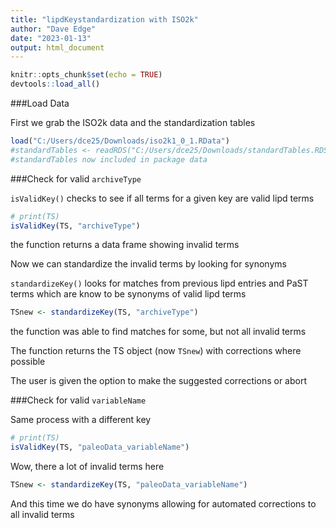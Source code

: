 ```yaml
---
title: "lipdKeystandardization with ISO2k"
author: "Dave Edge"
date: "2023-01-13"
output: html_document
---
```


```r
knitr::opts_chunk$set(echo = TRUE)
devtools::load_all()
```

###Load Data

First we grab the ISO2k data and the standardization tables

```r
load("C:/Users/dce25/Downloads/iso2k1_0_1.RData")
#standardTables <- readRDS("C:/Users/dce25/Downloads/standardTables.RDS")
#standardTables now included in package data
```

###Check for valid `archiveType`

`isValidKey()` checks to see if all terms for a given key are valid lipd terms

```r
# print(TS)
isValidKey(TS, "archiveType")
```

the function returns a data frame showing invalid terms


Now we can standardize the invalid terms by looking for synonyms

`standardizeKey()` looks for matches from previous lipd entries and PaST terms which are know to be synonyms of valid lipd terms

```r
TSnew <- standardizeKey(TS, "archiveType")
```

the function was able to find matches for some, but not all invalid terms

The function returns the TS object (now `TSnew`) with corrections where possible

The user is given the option to make the suggested corrections or abort


###Check for valid `variableName`

Same process with a different key

```r
# print(TS)
isValidKey(TS, "paleoData_variableName")
```

Wow, there a lot of invalid terms here

```r
TSnew <- standardizeKey(TS, "paleoData_variableName")
```

And this time we do have synonyms allowing for automated corrections to all invalid terms




